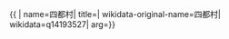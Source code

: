 {{ {{{1|PRC admin/showdata}}}|
name=四都村|
title=|
wikidata-original-name=四都村|
wikidata=q14193527|
arg={{{arg|}}}}}